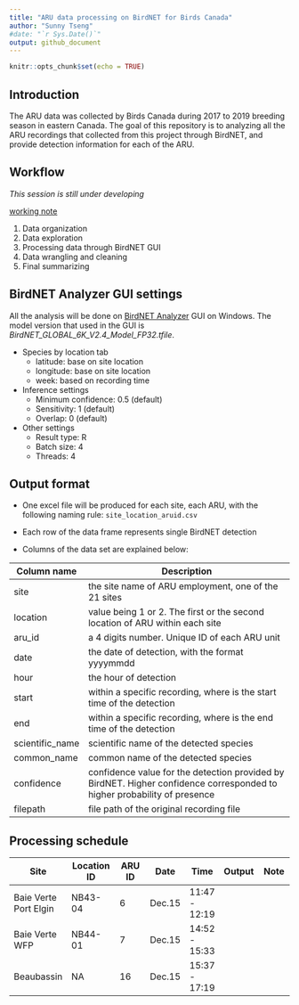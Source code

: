 ```yaml
---
title: "ARU data processing on BirdNET for Birds Canada"
author: "Sunny Tseng"
#date: "`r Sys.Date()`"
output: github_document
---
```


```r
knitr::opts_chunk$set(echo = TRUE)
```

## Introduction

The ARU data was collected by Birds Canada during 2017 to 2019 breeding season in eastern Canada. The goal of this repository is to analyzing all the ARU recordings that collected from this project through BirdNET, and provide detection information for each of the ARU.

## Workflow

*This session is still under developing*

[working note](./docs/working-notes.md)

1.  Data organization
2.  Data exploration
3.  Processing data through BirdNET GUI
4.  Data wrangling and cleaning
5.  Final summarizing

## BirdNET Analyzer GUI settings

All the analysis will be done on [BirdNET Analyzer](https://github.com/kahst/BirdNET-Analyzer) GUI on Windows. The model version that used in the GUI is *BirdNET_GLOBAL_6K_V2.4_Model_FP32.tfile*.

-   Species by location tab
    -   latitude: base on site location
    -   longitude: base on site location
    -   week: based on recording time
-   Inference settings
    -   Minimum confidence: 0.5 (default)
    -   Sensitivity: 1 (default)
    -   Overlap: 0 (default)
-   Other settings
    -   Result type: R
    -   Batch size: 4
    -   Threads: 4

## Output format

-   One excel file will be produced for each site, each ARU, with the following naming rule: `site_location_aruid.csv`

-   Each row of the data frame represents single BirdNET detection

-   Columns of the data set are explained below:

| Column name     | Description                                                                                                              |
|--------------|---------------------------------------------------------|
| site            | the site name of ARU employment, one of the 21 sites                                                                     |
| location        | value being 1 or 2. The first or the second location of ARU within each site                                             |
| aru_id          | a 4 digits number. Unique ID of each ARU unit                                                                            |
| date            | the date of detection, with the format yyyymmdd                                                                          |
| hour            | the hour of detection                                                                                                    |
| start           | within a specific recording, where is the start time of the detection                                                    |
| end             | within a specific recording, where is the end time of the detection                                                      |
| scientific_name | scientific name of the detected species                                                                                  |
| common_name     | common name of the detected species                                                                                      |
| confidence      | confidence value for the detection provided by BirdNET. Higher confidence corresponded to higher probability of presence |
| filepath        | file path of the original recording file                                                                                 |

## Processing schedule

| Site                  | Location ID | ARU ID | Date   | Time          | Output | Note |
|-------------|-------------|---------|---------|---------|---------|---------|
| Baie Verte Port Elgin | NB43-04     | 6      | Dec.15 | 11:47 - 12:19 |        |      |
| Baie Verte WFP        | NB44-01     | 7      | Dec.15 | 14:52 - 15:33 |        |      |
| Beaubassin            | NA          | 16     | Dec.15 | 15:37 - 17:19 |        |      |
